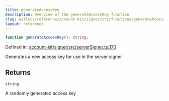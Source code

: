 ```yaml
---
title: generateAccessKey
description: Overview of the generateAccessKey function
slug: wallets/reference/account-kit/signer/src/functions/generateAccessKey
layout: reference
---
```


```ts
function generateAccessKey(): string;
```

Defined in: [account-kit/signer/src/serverSigner.ts:170](https://github.com/alchemyplatform/aa-sdk/blob/e3c1a23e6e03f44bf2db3afddb97a91b175cba58/account-kit/signer/src/serverSigner.ts#L170)

Generates a new access key for use in the server signer

## Returns

`string`

A randomly generated access key
